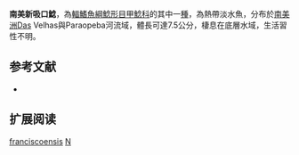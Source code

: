 {{Speciesbox
| name = 南美新吸口鯰
| image = 
| image_width = 250px
| image_caption = 
| status = NE
| status_system = IUCN3.1
| genus = Neoplecostomus
| species = franciscoensis
| authority = [[Langeani|Langeani]], 1990
| synonyms = 
}}

'''南美新吸口鯰'''，為[[輻鰭魚綱|輻鰭魚綱]][[鯰形目|鯰形目]][[甲鯰科|甲鯰科]]的其中一[[種|種]]，為熱帶淡水魚，分布於[[南美洲|南美洲]]Das Velhas與Paraopeba河流域，體長可達7.5公分，棲息在底層水域，生活習性不明。
==参考文献==
*{{FishBase_species|genus=Neoplecostomus|species=franciscoensis|year=2015|month=2}}

== 扩展阅读 ==
{{refbegin}}
{{wikispecies-inline|Neoplecostomus franciscoensis|南美新吸口鯰}}
{{refend}}

{{taxonbar}}

[[Category:新吸口鯰屬|franciscoensis]]
[[Category:1990年描述的魚類|N]]


{{fish-stub}}